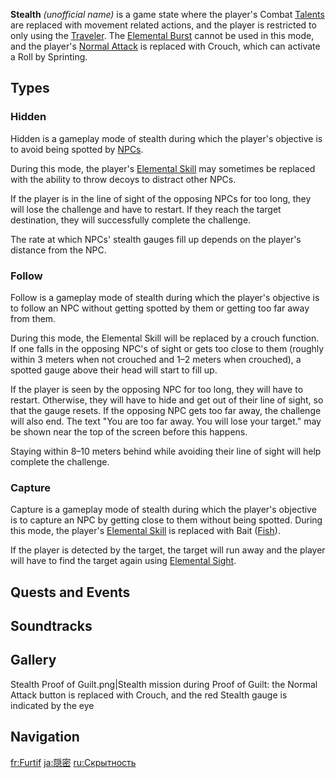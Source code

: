 {{Terminology Infobox
|image        = Stealth Lumine Sneaking.png
|type         = Game Systems
}}
'''Stealth''' ''(unofficial name)'' is a game state where the player's Combat [[Talents]] are replaced with movement related actions, and the player is restricted to only using the [[Traveler]]. The [[Elemental Burst]] cannot be used in this mode, and the player's [[Normal Attack]] is replaced with Crouch, which can activate a Roll by Sprinting.

==Types==
===Hidden===
Hidden is a gameplay mode of stealth during which the player's objective is to avoid being spotted by [[NPC]]s.

During this mode, the player's [[Elemental Skill]] may sometimes be replaced with the ability to throw decoys to distract other NPCs.

If the player is in the line of sight of the opposing NPCs for too long, they will lose the challenge and have to restart. If they reach the target destination, they will successfully complete the challenge.

The rate at which NPCs' stealth gauges fill up depends on the player's distance from the NPC.

===Follow===
Follow is a gameplay mode of stealth during which the player's objective is to follow an NPC without getting spotted by them or getting too far away from them.

During this mode, the Elemental Skill will be replaced by a crouch function. If one falls in the opposing NPC's of sight or gets too close to them (roughly within 3 meters when not crouched and 1–2 meters when crouched), a spotted gauge above their head will start to fill up.

If the player is seen by the opposing NPC for too long, they will have to restart. Otherwise, they will have to hide and get out of their line of sight, so that the gauge resets. If the opposing NPC gets too far away, the challenge will also end. The text "You are too far away. You will lose your target." may be shown near the top of the screen before this happens.

Staying within 8–10 meters behind  while avoiding their line of sight will help complete the challenge.

===Capture===
Capture is a gameplay mode of stealth during which the player's objective is to capture an NPC by getting close to them without being spotted. During this mode, the player's [[Elemental Skill]] is replaced with Bait ([[Fish]]).

If the player is detected by the target, the target will run away and the player will have to find the target again using [[Elemental Sight]].

==Quests and Events==
{{Quests and Events
|titles=<!--
-->Venti's New Plan // hidden, can throw decoys;;<!--
-->Rite of Descension // hidden;;<!--
-->Confessions of an Outlander // follow [[Keijirou]];;<!--
-->Proof of Guilt // hidden;;<!--
-->As by a God's Side // follow Fatui soldiers;;<!--
-->The Truth Is Also a Lie // follow [[Hideo]];;<!--
-->Margaret's Longing // capture;;<!--
-->The Oni's Justice // hidden, can throw decoys;;<!--
-->Candidature Analysis // follow [[Zhiyi]] and [[Linlang]];;<!--
-->Backstage Suspicions // follow [[Shiyun]] and [[Boyi]];;<!--
-->Sleep Alone Can't Wait // hide;;<!--
-->The Missing Thing // follow [[Todoroki]] and [[Tokuda]];;<!--
-->To Thee My Tender Grief Confide // hidden
}}

==Soundtracks==
{{Soundtracks by Category Table|type=quest}}

==Gallery==
<gallery>
Stealth Proof of Guilt.png|Stealth mission during Proof of Guilt: the Normal Attack button is replaced with Crouch, and the red Stealth gauge is indicated by the eye
</gallery>

==Navigation==
{{Combat Navbox}}

[[fr:Furtif]]
[[ja:隠密]]
[[ru:Скрытность]]